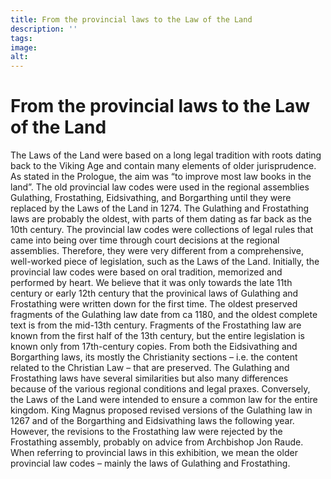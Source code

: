 ```yaml
---
title: From the provincial laws to the Law of the Land
description: ''
tags:
image: 
alt: 
---
```



# From the provincial laws to the Law of the Land

<Container stil="initial side">
    The Laws of the Land were based on a long legal tradition with roots dating back to the Viking Age and contain many elements of older jurisprudence. 
    As stated in the Prologue, the aim was “to improve most law books in the land”. 
    The old provincial law codes were used in the regional assemblies Gulathing, Frostathing, Eidsivathing, and Borgarthing until they were replaced by the Laws of the Land in 1274. 
    The Gulathing and Frostathing laws are probably the oldest, with parts of them dating as far back as the 10th century. 
    The provincial law codes were collections of legal rules that came into being over time through court decisions at the regional assemblies. 
    Therefore, they were very different from a comprehensive, well-worked piece of legislation, such as the Laws of the Land. 
    Initially, the provincial law codes were based on oral tradition, memorized and performed by heart. 
    We believe that it was only towards the late 11th century or early 12th century that the provinical laws of Gulathing and Frostathing were written down for the first time. 
    The oldest preserved fragments of the Gulathing law date from ca 1180, and the oldest complete text is from the mid-13th century. 
    Fragments of the Frostathing law are known from the first half of the 13th century, but the entire legislation is known only from 17th-century copies. 
    From both the Eidsivathing and Borgarthing laws, its mostly the Christianity sections – i.e. 
    the content related to the Christian Law – that are preserved. 
    The Gulathing and Frostathing laws have several similarities but also many differences because of the various regional conditions and legal praxes. 
    Conversely, the Laws of the Land were intended to ensure a common law for the entire kingdom. 
    King Magnus proposed revised versions of the Gulathing law in 1267 and of the Borgarthing and Eidsivathing laws the following year. 
    However, the revisions to the Frostathing law were rejected by the Frostathing assembly, probably on advice from Archbishop Jon Raude. 
    When referring to provincial laws in this exhibition, we mean the older provincial law codes – mainly the laws of Gulathing and Frostathing.
</Container>